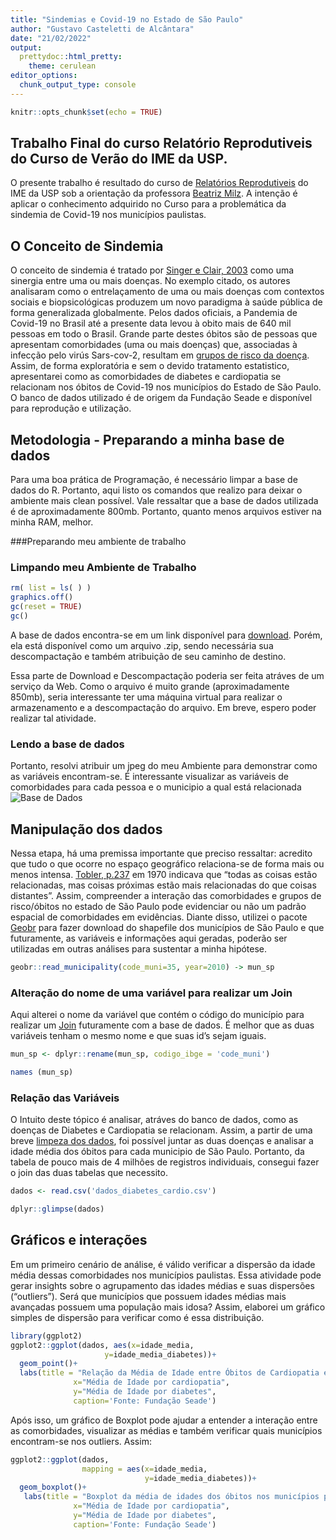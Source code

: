 ```yaml
---
title: "Sindemias e Covid-19 no Estado de São Paulo"
author: "Gustavo Casteletti de Alcântara"
date: "21/02/2022"
output:
  prettydoc::html_pretty:
    theme: cerulean
editor_options: 
  chunk_output_type: console
---
```


```r
knitr::opts_chunk$set(echo = TRUE)
```
## Trabalho Final do curso Relatório Reprodutiveis do Curso de Verão do IME da USP. 

O presente trabalho é resultado do curso de [Relatórios Reprodutiveis](https://beatrizmilz.github.io/2022-curso-de-verao-ime-usp-relatorios/informacoes-gerais.html) do IME da USP sob a orientação da professora [Beatriz Milz](https://beatrizmilz.com/). A intenção é aplicar o conhecimento adquirido no Curso para a problemática da sindemia de Covid-19 nos municípios paulistas.

## O Conceito de Sindemia
O conceito de sindemia é tratado por [Singer e Clair, 2003](https://pubmed.ncbi.nlm.nih.gov/14716917/) como uma sinergia entre uma ou mais doenças. No exemplo citado, os autores analisaram como o entrelaçamento de uma ou mais doenças com contextos sociais e biopsicológicas produzem um novo paradigma à saúde pública de forma generalizada globalmente. 
Pelos dados oficiais, a Pandemia de Covid-19 no Brasil até a presente data levou à obito mais de 640 mil pessoas em todo o Brasil. Grande parte destes óbitos são de pessoas que apresentam comorbidades (uma ou mais doenças) que, associadas à infecção pelo virús Sars-cov-2, resultam em [grupos de risco da doença](https://www.seade.gov.br/covid-19-81-das-vitimas-da-regiao-do-vale-sofriam-de-comorbidades/). Assim, de forma exploratória e sem o devido tratamento estatistico, apresentarei como as comorbidades de diabetes e cardiopatia se relacionam nos óbitos de Covid-19 nos municípios do Estado de São Paulo.
O banco de dados utilizado é de origem da Fundação Seade e disponível para reprodução e utilização.

## Metodologia - Preparando a minha base de dados

Para uma boa prática de Programação, é necessário limpar a base de dados do R. Portanto, aqui listo os comandos que realizo para deixar o ambiente mais clean possível. Vale ressaltar que a base de dados utilizada é de aproximadamente 800mb. Portanto, quanto menos arquivos estiver na minha RAM, melhor.

###Preparando meu ambiente de trabalho

### Limpando meu Ambiente de Trabalho
```r
rm( list = ls( ) ) 
graphics.off()
gc(reset = TRUE)
gc()
```

A base de dados encontra-se em um link disponível para [download](https://raw.githubusercontent.com/seade-R/dados-covid-sp/master/data/casos_obitos_doencas_preexistentes.csv.zip). Porém, ela está disponível como um arquivo .zip, sendo necessária sua descompactação e também atribuição de seu caminho de destino.

Essa parte de Download e Descompactação poderia ser feita atráves de um serviço da Web. Como o arquivo é muito grande (aproximadamente 850mb), seria interessante ter uma máquina virtual para realizar o armazenamento e a descompactação do arquivo. Em breve, espero poder realizar tal atividade.  

### Lendo a base de dados 
Portanto, resolvi atribuir um jpeg do meu Ambiente para demonstrar como as variáveis encontram-se. É interessante visualizar as variáveis de comorbidades para cada pessoa e o municipio a qual está relacionada
![Base de Dados](C:/Users/User/Desktop/Gustavo/Unicamp/Mestrado/curso_github_ime/sindemia_sp/sindemia_sp/img/base_covid.jpg)

## Manipulação dos dados
Nessa etapa, há uma premissa importante que preciso ressaltar: acredito que tudo o que ocorre no espaço geográfico relaciona-se de forma mais ou menos intensa. [Tobler, p.237](https://www.jstor.org/stable/143141?refreqid=excelsior%3Ac529766f408f528030ea904a74d546e7) em 1970 indicava que "todas as coisas estão relacionadas, mas coisas próximas estão mais relacionadas do que coisas distantes". Assim, compreender a interação das comorbidades e grupos de risco/óbitos no estado de São Paulo pode evidenciar ou não um padrão espacial de comorbidades em evidências. 
Diante disso, utilizei o pacote [Geobr](https://github.com/ipeaGIT/geobr) para fazer download do shapefile dos municípios de São Paulo e que futuramente, as variáveis e informações aqui geradas, poderão ser utilizadas em outras análises para sustentar a minha hipótese. 

```r
geobr::read_municipality(code_muni=35, year=2010) -> mun_sp
```

### Alteração do nome de uma variável para realizar um Join
Aqui alterei o nome da variável que contém o código do município para realizar um [Join](https://dplyr.tidyverse.org/reference/mutate-joins.html) futuramente com a base de dados. É melhor que as duas variáveis tenham o mesmo nome e que suas id's sejam iguais. 
```r
mun_sp <- dplyr::rename(mun_sp, codigo_ibge = 'code_muni')

names (mun_sp)
```

### Relação das Variáveis
O Intuito deste tópico é analisar, atráves do banco de dados, como as doenças de Diabetes e Cardiopatia se relacionam. Assim, a partir de uma breve [limpeza dos dados](https://github.com/gustavoalcantara/sindemia/blob/master/limpeza_dados.R), foi possível juntar as duas doenças e analisar a idade média dos óbitos para cada municipio de São Paulo. Portanto, da tabela de pouco mais de 4 milhões de registros individuais, consegui fazer o join das duas tabelas que necessito.   

```r

dados <- read.csv('dados_diabetes_cardio.csv')

dplyr::glimpse(dados)
```
## Gráficos e interações
Em um primeiro cenário de análise, é válido verificar a dispersão da idade média dessas comorbidades nos municípios paulistas. Essa atividade pode gerar insights sobre o agrupamento das idades médias e suas dispersões ("outliers"). 
Será que municípios que possuem idades médias mais avançadas possuem uma população mais idosa? 
Assim, elaborei um gráfico simples de dispersão para verificar como é essa distribuição. 
```r
library(ggplot2)
ggplot2::ggplot(dados, aes(x=idade_media,
                     y=idade_media_diabetes))+
  geom_point()+
  labs(title = "Relação da Média de Idade entre Óbitos de Cardiopatia e Diabetes nos municípios paulistas",
              x="Média de Idade por cardiopatia",
              y="Média de Idade por diabetes", 
              caption='Fonte: Fundação Seade')
```

Após isso, um gráfico de Boxplot pode ajudar a entender a interação entre as comorbidades, visualizar as médias e também verificar quais municípios encontram-se nos outliers. Assim:
```r
ggplot2::ggplot(dados, 
                mapping = aes(x=idade_media,
                              y=idade_media_diabetes))+
  geom_boxplot()+
   labs(title = "Boxplot da média de idades dos óbitos nos municípios paulistas por comorbidades",
              x="Média de Idade por cardiopatia",
              y="Média de Idade por diabetes", 
              caption='Fonte: Fundação Seade')
```





















